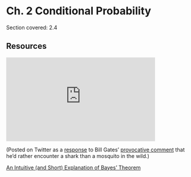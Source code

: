 # Ch. 2 Conditional Probability {-}

Section covered: 2.4 

## Resources {-}

<iframe width="400" height = "225" src="https://www.youtube.com/embed/otdaJPVQIgg" target = "_blank" frameborder="0" allow="accelerometer; autoplay; encrypted-media; gyroscope; picture-in-picture" allowfullscreen></iframe>

(Posted on Twitter as a [response](https://twitter.com/stat110/status/1118554150562869248){target="_blank"} to Bill Gates' [provocative comment](https://twitter.com/BillGates/status/1118196606975787008){target="_blank"} that he'd rather encounter a shark than a mosquito in the wild.)

[An Intuitive (and Short) Explanation of Bayes' Theorem](https://betterexplained.com/articles/an-intuitive-and-short-explanation-of-bayes-theorem/){target="_blank"}
